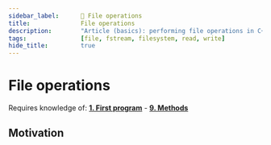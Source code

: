```yaml
---
sidebar_label:		📝 File operations
title:				File operations
description:		"Article (basics): performing file operations in C++ language"
tags:				[file, fstream, filesystem, read, write]
hide_title:			true
---
```


<!-- Components -->

# File operations


Requires knowledge of: [**1. First program**](../../first-program) - [**9. Methods**](../../methods)

## Motivation

